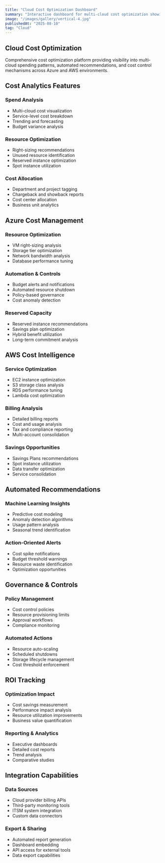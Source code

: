 ```yaml
---
title: "Cloud Cost Optimization Dashboard"
summary: "Interactive dashboard for multi-cloud cost optimization showing Azure and AWS spend analysis, recommendations, and automated controls"
image: "/images/gallery/vertical-4.jpg"
publishedAt: "2025-08-10"
tag: "Cloud"
---
```


## Cloud Cost Optimization

Comprehensive cost optimization platform providing visibility into multi-cloud spending patterns, automated recommendations, and cost control mechanisms across Azure and AWS environments.

## Cost Analytics Features

### Spend Analysis
- Multi-cloud cost visualization
- Service-level cost breakdown
- Trending and forecasting
- Budget variance analysis

### Resource Optimization
- Right-sizing recommendations
- Unused resource identification
- Reserved instance optimization
- Spot instance utilization

### Cost Allocation
- Department and project tagging
- Chargeback and showback reports
- Cost center allocation
- Business unit analytics

## Azure Cost Management

### Resource Optimization
- VM right-sizing analysis
- Storage tier optimization
- Network bandwidth analysis
- Database performance tuning

### Automation & Controls
- Budget alerts and notifications
- Automated resource shutdown
- Policy-based governance
- Cost anomaly detection

### Reserved Capacity
- Reserved instance recommendations
- Savings plan optimization
- Hybrid benefit utilization
- Long-term commitment analysis

## AWS Cost Intelligence

### Service Optimization
- EC2 instance optimization
- S3 storage class analysis
- RDS performance tuning
- Lambda cost optimization

### Billing Analysis
- Detailed billing reports
- Cost and usage analysis
- Tax and compliance reporting
- Multi-account consolidation

### Savings Opportunities
- Savings Plans recommendations
- Spot instance utilization
- Data transfer optimization
- Service consolidation

## Automated Recommendations

### Machine Learning Insights
- Predictive cost modeling
- Anomaly detection algorithms
- Usage pattern analysis
- Seasonal trend identification

### Action-Oriented Alerts
- Cost spike notifications
- Budget threshold warnings
- Resource waste identification
- Optimization opportunities

## Governance & Controls

### Policy Management
- Cost control policies
- Resource provisioning limits
- Approval workflows
- Compliance monitoring

### Automated Actions
- Resource auto-scaling
- Scheduled shutdowns
- Storage lifecycle management
- Cost threshold enforcement

## ROI Tracking

### Optimization Impact
- Cost savings measurement
- Performance impact analysis
- Resource utilization improvements
- Business value quantification

### Reporting & Analytics
- Executive dashboards
- Detailed cost reports
- Trend analysis
- Comparative studies

## Integration Capabilities

### Data Sources
- Cloud provider billing APIs
- Third-party monitoring tools
- ITSM system integration
- Custom data connectors

### Export & Sharing
- Automated report generation
- Dashboard embedding
- API access for external tools
- Data export capabilities

